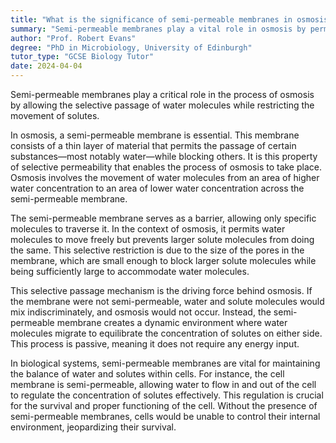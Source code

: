 ```yaml
---
title: "What is the significance of semi-permeable membranes in osmosis?"
summary: "Semi-permeable membranes play a vital role in osmosis by permitting the selective movement of water molecules while restricting the passage of solutes."
author: "Prof. Robert Evans"
degree: "PhD in Microbiology, University of Edinburgh"
tutor_type: "GCSE Biology Tutor"
date: 2024-04-04
---
```


Semi-permeable membranes play a critical role in the process of osmosis by allowing the selective passage of water molecules while restricting the movement of solutes.

In osmosis, a semi-permeable membrane is essential. This membrane consists of a thin layer of material that permits the passage of certain substances—most notably water—while blocking others. It is this property of selective permeability that enables the process of osmosis to take place. Osmosis involves the movement of water molecules from an area of higher water concentration to an area of lower water concentration across the semi-permeable membrane.

The semi-permeable membrane serves as a barrier, allowing only specific molecules to traverse it. In the context of osmosis, it permits water molecules to move freely but prevents larger solute molecules from doing the same. This selective restriction is due to the size of the pores in the membrane, which are small enough to block larger solute molecules while being sufficiently large to accommodate water molecules.

This selective passage mechanism is the driving force behind osmosis. If the membrane were not semi-permeable, water and solute molecules would mix indiscriminately, and osmosis would not occur. Instead, the semi-permeable membrane creates a dynamic environment where water molecules migrate to equilibrate the concentration of solutes on either side. This process is passive, meaning it does not require any energy input.

In biological systems, semi-permeable membranes are vital for maintaining the balance of water and solutes within cells. For instance, the cell membrane is semi-permeable, allowing water to flow in and out of the cell to regulate the concentration of solutes effectively. This regulation is crucial for the survival and proper functioning of the cell. Without the presence of semi-permeable membranes, cells would be unable to control their internal environment, jeopardizing their survival.
    